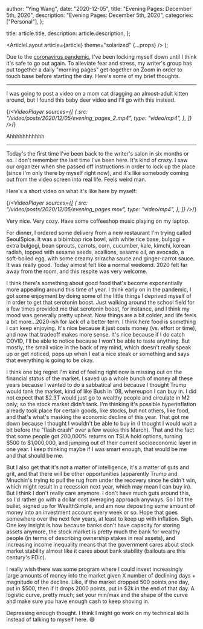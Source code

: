 
  author: "Ying Wang",
  date: "2020-12-05",
  title: "Evening Pages: December 5th, 2020",
  description: "Evening Pages: December 5th, 2020",
  categories: ["Personal"],
};

  title: article.title,
  description: article.description,
};

  <ArticleLayout article={article} theme="solarized" {...props} />
);

Due to the [coronavirus
pandemic](https://en.wikipedia.org/wiki/2019-20_coronavirus_pandemic), I've been
locking myself down until I think it's safe to go out again. To alleviate fear
and stress, my writer's group has put together a daily "morning pages"
get-together on Zoom in order to touch base before starting the day. Here's some
of my brief thoughts.

---

I was going to post a video on a mom cat dragging an almost-adult kitten around,
but I found this baby deer video and I'll go with this instead.

{/*<VideoPlayer
  sources={[
    {
      src: "/video/posts/2020/12/05/evening_pages_2.mp4",
      type: "video/mp4",
    },
  ]}
/>*/}

Ahhhhhhhhhhh

---

Today's the first time I've been back to the writer's salon in six months or so.
I don't remember the last time I've been here. It's kind of crazy. I saw our
organizer when she passed off instructions in order to lock up the place (since
I'm only there by myself right now), and it's like somebody coming out from the
video screen into real life. Feels weird man.

Here's a short video on what it's like here by myself:

{/*<VideoPlayer
  sources={[
    {
      src: "/video/posts/2020/12/05/evening_pages.mov",
      type: "video/mp4",
    },
  ]}
/>*/}

Very nice. Very cozy. Have some coffeeshop music playing on my laptop.

For dinner, I ordered some delivery from a new restaurant I'm trying called
SeoulSpice. It was a bibimbap rice bowl, with white rice base, bulgogi + extra
bulgogi, bean sprouts, carrots, corn, cucumber, kale, kimchi, korean radish,
topped with sesame seeds, scallions, sesame oil, an avocado, a soft-boiled egg,
with some creamy sriracha sauce and ginger-carrot sauce. It was really good.
Today almost felt like a normal weekend. 2020 felt far away from the room, and
this respite was very welcome.

I think there's something about good food that's become exponentially more
appealing around this time of year. I think early on in the pandemic, I got some
enjoyment by doing some of the little things I deprived myself of in order to
get that serotonin boost. Just walking around the school field for a few times
provided me that serotonin boost, for instance, and I think my mood was
generally pretty upbeat. Now things are a bit colder, and life feels a bit
more...2020-ish for lack of a better term. I think here food is something I can
keep enjoying. It's nice because it just costs money (vs. effort or time), and
now that tradeoff makes more sense. It's nice because if I do catch COVID, I'll
be able to notice because I won't be able to taste anything. But mostly, the
small voice in the back of my mind, which doesn't really speak up or get
noticed, pops up when I eat a nice steak or something and says that everything
is going to be okay.

I think one big regret I'm kind of feeling right now is missing out on the
financial status of the market. I saved up a whole bunch of money all these
years because I wanted to do a sabbatical and because I thought Trump would tank
the market, kind of like Bush in '08, whereupon I can buy in. I did not expect
that $2.3T would just go to wealthy people and circulate in M2 only; so the
stock market didn't tank. I'm thinking it's possible hyperinflation already took
place for certain goods, like stocks, but not others, like food, and that's
what's masking the economic decline of this year. That got me down because I
thought I wouldn't be able to buy in (I thought I would wait a bit before the
"flash crash" over a few weeks this March). That and the fact that some people
got 200,000% returns on TSLA hold options, turning $500 to $1,000,000, and
jumping out of their current socioeconomic layer in one year. I keep thinking
maybe if I was smart enough, that would be me and that should be me.

But I also get that it's not a matter of intelligence, it's a matter of guts and
grit, and that there will be other opportunities (apparently Trump and Mnuchin's
trying to pull the rug from under the recovery since he didn't win, which might
result in a recession next year, which may mean I can buy in). But I think I
don't really care anymore. I don't have much guts around this, so I'd rather go
with a dollar cost averaging approach anyways. So I bit the bullet, signed up
for WealthSimple, and am now depositing some amount of money into an investment
account every week or so. Hope that goes somewhere over the next few years, at
least to keep up with inflation. Sigh. One key insight is how because banks
don't have capacity for storing assets anymore, the stock market is pretty much
the bank for wealthy people (in terms of describing ownership stakes in real
assets), and increasing income inequality means that the government cares about
stock market stability almost like it cares about bank stability (bailouts are
this century's FDIc).

I really wish there was some program where I could invest increasingly large
amounts of money into the market given X number of declining days + magnitude of
the decline. Like, if the market dropped 500 points one day, put in $500, then
if it drops 2000 points, put in $2k in the end of that day. A logistic curve,
pretty much; set your min/max and the shape of the curve and make sure you have
enough cash to keep shoving in.

Depressing enough thought. I think I might go work on my technical skills
instead of talking to myself here. :smile:
